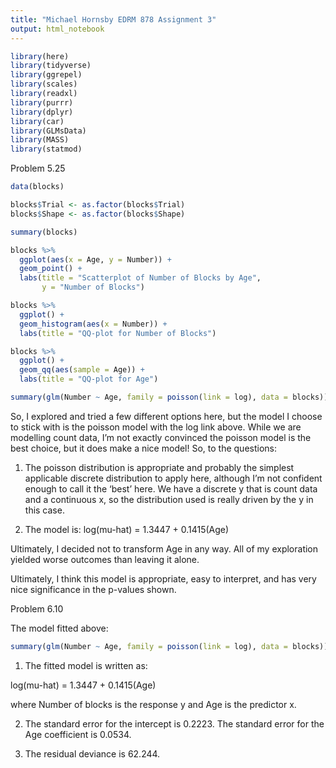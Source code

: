---
title: "Michael Hornsby EDRM 878 Assignment 3"
output: html_notebook
---


```{r include=FALSE}
library(here)
library(tidyverse)
library(ggrepel)
library(scales)
library(readxl)
library(purrr)
library(dplyr)
library(car)
library(GLMsData)
library(MASS)
library(statmod)
```



Problem 5.25

```{r}
data(blocks)

blocks$Trial <- as.factor(blocks$Trial)
blocks$Shape <- as.factor(blocks$Shape)

summary(blocks)
```



```{r}
blocks %>% 
  ggplot(aes(x = Age, y = Number)) +
  geom_point() +
  labs(title = "Scatterplot of Number of Blocks by Age",
       y = "Number of Blocks")
```

```{r}
blocks %>%
  ggplot() +
  geom_histogram(aes(x = Number)) +
  labs(title = "QQ-plot for Number of Blocks")

blocks %>%
  ggplot() +
  geom_qq(aes(sample = Age)) +
  labs(title = "QQ-plot for Age")
```


```{r}
summary(glm(Number ~ Age, family = poisson(link = log), data = blocks))
```

So, I explored and tried a few different options here, but the model I choose to stick with is the poisson model with the log link above.  While we are modelling count data, I'm not exactly convinced the poisson model is the best choice, but it does make a nice model!  So, to the questions:

1)
The poisson distribution is appropriate and probably the simplest applicable discrete distribution to apply here, although I'm not confident enough to call it the 'best' here.  We have a discrete y that is count data and a continuous x, so the distribution used is really driven by the y in this case.

2)
The model is:
log(mu-hat) = 1.3447 + 0.1415(Age)

Ultimately, I decided not to transform Age in any way.  All of my exploration yielded worse outcomes than leaving it alone.

Ultimately, I think this model is appropriate, easy to interpret, and has very nice significance in the p-values shown.



Problem 6.10

The model fitted above:

```{r}
summary(glm(Number ~ Age, family = poisson(link = log), data = blocks))
```

1)
The fitted model is written as:

log(mu-hat) = 1.3447 + 0.1415(Age)

where Number of blocks is the response y and Age is the predictor x.

2)
The standard error for the intercept is 0.2223.
The standard error for the Age coefficient is 0.0534.

3)
The residual deviance is 62.244.